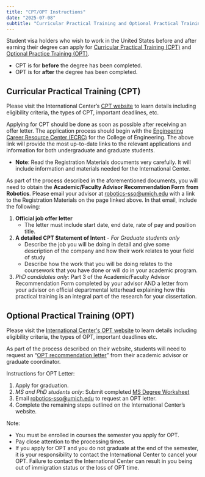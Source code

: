 ```yaml
---
title: "CPT/OPT Instructions"
date: "2025-07-08"
subtitle: "Curricular Practical Training and Optional Practical Training for international students"
---
```


Student visa holders who wish to work in the United States before and after earning their degree can apply for [Curricular Practical Training (CPT)](https://internationalcenter.umich.edu/isss/work/cpt) and [Optional Practice Training (OPT)](https://internationalcenter.umich.edu/isss/work/opt). 

* CPT is for **before** the degree has been completed.   
* OPT is for **after** the degree has been completed.

## Curricular Practical Training (CPT)

Please visit the International Center’s [CPT website](https://internationalcenter.umich.edu/isss/work/cpt) to learn details including eligibility criteria, the types of CPT, important deadlines, etc.

Applying for CPT should be done as soon as possible after receiving an offer letter. The application process should begin with the [Engineering Career Resource Center (ECRC)](https://career.engin.umich.edu/students/international-students/)  for the College of Engineering. The above link will provide the most up-to-date links to the relevant applications and information for both undergraduate and graduate students.

* **Note**: Read the Registration Materials documents very carefully. It will include information and materials needed for the International Center.

As part of the process described in the aforementioned documents, you will need to obtain the **Academic/Faculty Advisor Recommendation Form** **from Robotics**. Please email your advisor at [robotics-sso@umich.edu](mailto:robotics-sso@umich.edu) with a link to the Registration Materials on the page linked above. In that email, include the following:

1. **Official job offer letter**  
   * The letter must include start date, end date, rate of pay and position title.  
2. **A detailed CPT Statement of Intent** \- *For Graduate students only*  
   *  Describe the job you will be doing in detail and give some description of the company and how their work relates to your field of study  
   * Describe how the work that you will be doing relates to the coursework that you have done or will do in your academic program.  
3. *PhD candidates only*: Part 3 of the Academic/Faculty Advisor Recommendation Form completed by your advisor AND a letter from your advisor on official departmental letterhead explaining how this practical training is an integral part of the research for your dissertation.

## Optional Practical Training (OPT)

Please visit the [International Center's OPT website](https://internationalcenter.umich.edu/isss/work/opt) to learn details including eligibility criteria, the types of OPT, important deadlines etc.

As part of the process described on their website, students will need to request an “[OPT recommendation letter](https://internationalcenter.umich.edu/sites/default/files/info/f_optletter.pdf)” from their academic advisor or graduate coordinator.

Instructions for OPT Letter:

1. Apply for graduation.  
2. *MS and PhD students only*: Submit completed [MS Degree Worksheet](http://robotics.umich.edu/ms-degree-worksheet/)  
3. Email robotics-sso@umich.edu to request an OPT letter.  
4. Complete the remaining steps outlined on the International Center’s website.

Note:

* You must be enrolled in courses the semester you apply for OPT.  
* Pay close attention to the processing times.  
* If you apply for OPT and you do not graduate at the end of the semester, it is your responsibility to contact the International Center to cancel your OPT. Failure to contact the International Center can result in you being out of immigration status or the loss of OPT time.

